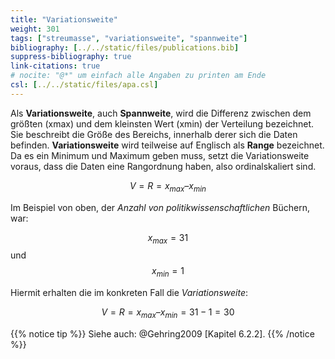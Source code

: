 ```yaml
---
title: "Variationsweite"
weight: 301
tags: ["streumasse", "variationsweite", "spannweite"]
bibliography: [../../static/files/publications.bib]
suppress-bibliography: true
link-citations: true
# nocite: "@*" um einfach alle Angaben zu printen am Ende
csl: [../../static/files/apa.csl]
---
```


Als **Variationsweite**, auch **Spannweite**, wird die Differenz zwischen dem größten (xmax) und dem kleinsten Wert (xmin) der Verteilung bezeichnet. Sie beschreibt die Größe des Bereichs, innerhalb derer sich die Daten befinden. **Variationsweite** wird teilweise auf Englisch als **Range** bezeichnet. Da es ein Minimum und Maximum geben muss, setzt die Variationsweite voraus, dass die Daten eine Rangordnung haben, also ordinalskaliert sind.

$$V=R=x_{max} – x_{min}$$

Im Beispiel von oben, der *Anzahl von politikwissenschaftlichen* Büchern, war:

$$x_{max}=31$$ und $$x_{min}=1$$

Hiermit erhalten die im konkreten Fall die *Variationsweite*:

$$V=R=x_{max} – x_{min}=31-1=30$$

{{% notice tip %}}
Siehe auch: @Gehring2009 [Kapitel 6.2.2].
{{% /notice %}}